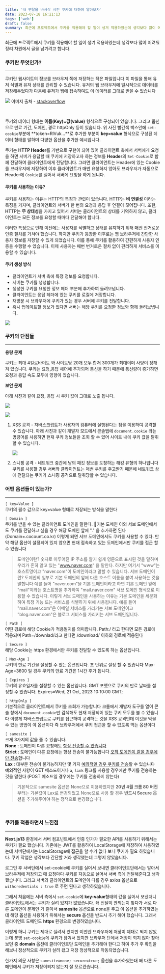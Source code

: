 ```yaml
---
title: '내 멘탈을 바사삭 시킨 쿠키에 대하여 알아보자'
date: 2023-07-18 16:21:13
tags: ['web']
draft: false
summary: 최근에 프로젝트에서 쿠키를 적용해야 할 일이 생겨 적용하였는데 생각보다 많이 어려워 정리 차원에서 글을 남기려고 합니다.
---
```


최근에 프로젝트에서 쿠키를 적용해야 할 일이 생겨 적용하였는데 생각보다 많이 어려워 정리 차원에서 글을 남기려고 합니다.

### 쿠키란 무엇인가?
---


쿠키란 웹사이트의 정보를 브라우저 쪽에 저장하는 작은 파일입니다 이 파일을 통해 유저 식별과 유저 상태를 관리할 수 있습니다. 유저의 웹 브라우저에 일시적으로 데이터를 저장해두었다가 다음에 유저가 웹에 접속하여도 이 데이터를 그대로 받을 수 있습니다
<br/>

![](/static/images/web/setcookie.png) 
이미지 출처 - [stackoverflow](https://stackoverflow.com/questions/44130346/set-cookie-header-does-not-set-cookie-in-internet-explorer)

<br/>

쿠키의 데이터 형태는 **이름(Key)=값(value)** 형식으로 구성되어 있습니다. 그리고 옵션으로 만료 기간, 도메인, 경로 httpOnly 등이 있습니다. 위 사진 빨간색 박스안에 `set-cookie`부분에 **token=RlVuk...**로 추가한 부분이 **key=value** 형식으로 구성된 데이터 형태를 말하며 다양한 옵션을 추가한 예시입니다.

쿠키는 **HTTP Header**를 기반으로 구현이 되어 있어 클라이언트 측에서 서버에게 요청을 하면 서버가 응답할 때 쿠키에 저장하고자 하는 정보를 **Header**의 `Set-Cookie`로 함께 전달하여 클라이언트에게 전달합니다. 그러면 클라이언트는 Header에 있는 Cookie를 브라우저에 저장하여 이후 클라이언트가 매번 요청하지 않아도 브라우저가 자동으로 Header에 `Cookie`를 실어서 서버에 요청을 하게 됩니다.

#### 쿠키를 사용하는 이유?

쿠키를 사용하는 이유는 HTTP의 특징과 관련이 있습니다. HTTP는 **비 연결성** 이라는 특징을 가지며, 클라이언트와 서버가 한 번의 요청과 응답 후 연결이 끊어집니다. 또한, HTTP는 **무 상태성**을 가지고 있어서 서버는 클라이언트의 상태를 기억하지 않고, 클라이언트는 모든 정보를 요청할 때마다 전달해야 합니다.

이러한 특징으로 인해 이전에는 사용자를 식별하고 상태를 유지하기 위해 매번 번거로운 인증 절차를 거쳐야 했습니다. 하지만 쿠키가 등장한 이후로는 웹 브라우저에 간단한 사용자 정보를 저장할 수 있게 되었습니다. 이를 통해 쿠키를 활용하여 간편하게 사용자 인증을 수행할 수 있습니다. 이제 사용자는 매번 번거로운 절차 없이 편리하게 서비스를 이용할 수 있습니다.

#### 쿠키 생성 방식

- 클라이언트가 서버 측에 특정 정보를 요청합니다.
- 서버는 쿠키를 생성합니다.
- 생성한 쿠키를 요청한 정보 헤더 부분에 추가하여 돌려보냅니다.
- 클라이언트는 응답 헤더에 있는 쿠키를 로컬에 저장합니다.
- 재방문 시 브라우저에 쿠키가 있는 경우 서버에 쿠키를 전달합니다.
- 혹시 업데이트할 정보가 있다면 서버는 해당 쿠키를 요청한 정보와 함께 돌려보냅니다.

![](/static/images/web/cookie.png)


### 쿠키의 단점들

---

**용량 문제**

쿠키는 최대 4킬로바이트 와 사이트당 20개 모두 합쳐 300개가 최대이며 사양이 정해져 있습니다. 쿠키는 요청,응답 헤더에 추가되어 통신을 하기 때문에 통신량이 증가하면 요청과 응답 속도 모두에 영향이 있습니다.

**보안 문제** 

아래 사진과 같이 요청, 응답 시 쿠키 값이 그대로 노출 됩니다. <br/>

![](/static/images/web/requestheader1.png) 

![](/static/images/web/responseheader1.png)

1. XSS 공격 - 자바스크립트가 사용자의 컴퓨터에 실행된다는 점을 이용하여 공격할 수 있습니다. 아래 사진과 같이 개발자 모드에서 콘솔탭에 `document.cookie` 라는 명령어를 사용하면 현재 쿠키 정보들을 조회 할 수 있어 사이트 내에 쿠키 값을 탈취할 수 있습니다.

   ![](/static/images/web/documentcookie.png) 

2. 스니핑 공격 - 네트워크 중간에 남의 패킷 정보를 도청하는 해킹 유형의 하나입니다 쿠키를 사용할 경우 서버와 클라이언트는 매번 쿠키를 주고받기 때문에 네트워크 상에 전달되는 쿠키가 스니핑 공격으로 탈취당할 수 있습니다.


### 어떤 옵션들이 있는가?

---

`[ key=Value ]`<br/>
쿠키의 필수 값으로 key=value 형태로 저장되는 방식을 말한다

`[ Domain ]`<br/>
쿠키를 받을 수 있는 클라이언트 도메인을 말한다. 기본 도메인 이외 서브 도메인에서도 쿠키를 전달하고 싶을 경우 해당 도메인 앞에 "." 을 추가하면 된다 (Domain=.cocount.co.kr) 이렇게 되면 서브 도메인에서도 쿠키를 사용할 수 있다. 만약 해당 옵션이 설정되어 있지 않으면 현재 접속하고 있는 도메인에서만 쿠키를 접근 할 수 있습니다

> 도메인이란? 숫자로 이루어진 IP 주소를 알기 쉽게 영문으로 표시된 것을 말하며 우리가 흔히 알고 있는 "www.naver.com" 을 말한다. 하지만 여기서 "www"는 호스트명이고 "naver.com"이 도메인이라고 말할 수 있습니다.
> 서브 도메인이란? 도메인의 일부로 기본 도메인의 앞에 다른 호스트 이름을 붙여 사용하는 것을 말합니다 예를 들어 "naver.com"을 기본 도메인이라고 하면 기본 도메인 앞에 "mail"이라는 호스트명을 추가하여 "mail.naver.com" 서브 도메인 형식으로 이용할 수 있습니다.
> 이렇게 서브 도메인을 사용하는 이유는 기본 도메인을 세분화하여 특정 기능 또는 서비스를 식별하기 위해 사용됩니다. 예를 들어 "mail.naver.com"은 이메일 서비스를 가리키는 서브 도메인이고 "blog.naver.com"은 블로그 서비스를 가리키는 서브 도메인입니다.

`[ Path ]`<br/>
어떤 경로에 해당 Cookie가 적용될지를 의미합니다. Path:/ 라고 한다면 모든 경로에 적용되며 Path=/downlad/라고 한다면 /download/ 이하의 경로에 적용된다

`[ Secure ]`<br/>
해당 Cookie는 https 환경에서만 쿠키를 전달할 수 있도록 하는 옵션입니다.

`[ Max-Age ]`<br/>
쿠키의 만료 기간을 설정할 수 있는 옵션입니다. 초 단위로 설정 할 수 있습니다
Max-Age=3600 일 경우 쿠키의 만료 기간은 1시간 후가 됩니다.

`[ Expires ]`<br/>
쿠키의 유효일자를 설정할 수 있는 옵션입니다. GMT 포맷으로 쿠키의 만료 날짜를 설정할 수 있습니다.
Expires=Wed, 21 Oct, 2023 10:10:00 GMT;


`[ httpOnly ]`<br/>
기본적으로 클라이언트에서 쿠키를 조회가 가능합니다 크롬에서 개발자 도구를 열어 콘솔 창에서 `document.cookie`만 검색해도 현재 저장되어 있는 쿠키 모두를 볼 수 있습니다 이렇게 자바스크립트로 쿠키를 접근하여 공격하는 것을 XSS 공격인데 이것을 막을 수 있는 방법이 이 옵션이다 즉 브라우저에서 쿠키 접근을 할 수 없도록 막는 옵션이다

`[ samesite ]`<br/>
크게 3가지의 값을 줄 수 있습니다.<br/>
**None** : 도메인이 다른 요청에도 <u>항상 전송할 수 있습니다</u> <br/>
**Strict** : 도메인이 다른 요청에는 항상 전송이 불가능합니다 <u>오직 도메인이 같을 경우에만 전송</u>합니다 <br/>
**Lax** : 대부분 전송이 불가능하지만 몇 가지 <u>예외적일 경우 쿠키를 전송</u>할 수 있습니다 예외적인 사항이 GET 메소드이거나 `a`, `link` 링크를 사용할 경우에만 쿠키를 전송하는 것을 말한다 (POST 메소드일 경우에는 쿠키를 전송하지 않는다)

> 기본적으로 samesite 옵션은 None으로 이용하였지만 **20년 4월 크롬 80 버전**부터는 기본값이 Lax로 변경되었고 None으로 사용 할 경우 **반드시 Secure 옵션**을 추가해주어야 하는 정책으로 변경됐습니다.

<br/>

### 쿠키를 적용하면서 느낀점

---

**Next.js13** 환경에서 서버 컴포넌트에서 인증 인가가 필요한 API를 사용하기 위해서는 쿠키가 필요 했습니다. 기존에는 JWT를 활용하여 LocalStorage에 저장하여 사용하였는데 서버단에서는 LocalStorage에 접근을 할 수가 없다 보니 쿠키가 필요 하였습니다. 쿠키 작업은 생각보다 간단할 거라 생각했는데 그렇지 않았습니다.

로그인 후 서버단에서 set-cookie에 쿠키를 실어서 보내면 클라이언트단에서는 알아서 브라우저에 저장되고 매 요청마다 쿠키를 자동으로 실어서 서버 측에 전달해준다고 생각했습니다. 그리고 서버와 클라이언트의 도메인이 다를 경우 axios 옵션으로 `withcredentials : true` 로 주면 된다고 생각하였습니다.

그래서 처음에는 서버 측에서 `set-cookie`에 **key-value**형태의 값을 실어서 보냈더니 클라이언트에서는 쿠키가 실려 있지가 않았습니다. 왜 전달이 안되는지 찾다가 서로 다른 도메인이 문제인 거 같아서 **samesite** 옵션으로 none을 주고 이 옵션을 추가하였는데 해당 옵션을 사용하기 위해서는 **secure** 옵션을 반드시 추가 해야 했습니다. 그래서 클라이언트 도메인도 **https** 환경으로 변경하였습니다.

이렇게 하니 쿠키는 제대로 실려서 왔지만 이번엔 브라우저에 저장이 제대로 되지 않았는데 분명 `set-cookie`에 쿠키가 담겨서 왔지만 브라우저 단에서 저장이 되지 않아 찾아보던 중 **domain** 옵션에 클라이언트단 도메인을 추가해야 한다고 하여 추가 후 확인을 해보니 정상적으로 쿠키가 실려 왔고 저장 정상적으로 작동되었습니다.

한가지 의문 사항은 `samesite=none; secure=true;` 옵션을 추가하였는대 왜 다른 도메인에서 쿠키가 저장이되지 않는지 잘 모르겠습니다..

<br/><br/>
